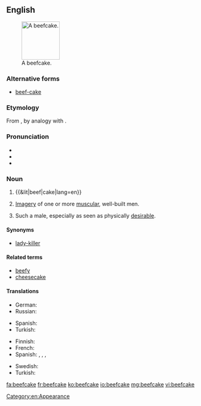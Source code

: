 ==English==
{{was wotd|2011|October|10}}
{{wikipedia}}
[[File:Carlsons.jpg|thumb|100px|A beefcake.]]

===Alternative forms===
* [[beef-cake]]

===Etymology===
From {{compound|beef|cake|lang=en}}, by analogy with {{term|cheesecake||an image of a sexy young woman|lang=en}}.

===Pronunciation===
* {{IPA|/ˈbiːfˌkeɪk/|lang=en}}
* {{audio|En-us-ncalif-beefcake2.ogg|Audio (US)|lang=en}}
* {{audio|En-us-ncalif-beefcake1.ogg|Audio (Northern California, US)}}

===Noun===
{{en-noun}}

# {{&lit|beef|cake|lang=en}}
# {{context|informal|uncountable|lang=en}} [[imagery|Imagery]] of one or more [[muscular]], well-built men.
# {{context|informal|countable|lang=en}} Such a male, especially as seen as physically [[desirable]].

====Synonyms====
* {{sense|attractive man}} [[lady-killer]]

====Related terms====
* [[beefy]]
* [[cheesecake]]

====Translations====
{{trans-top|imagery of muscular men}}
* German: {{t|de|Muskelprotz|m}} {{qualifier|pejorative}} {{gloss|muscle-man}}
* Russian: {{t|ru|бифкейк|m|tr=|sc=Cyrl}}
{{trans-mid}}
* Spanish: {{t-needed|es}}
* Turkish: {{t|tr|kas yumağı}} {{gloss|muscle-skein}}
{{trans-bottom}}

{{trans-top|muscular, desirable man}}
* Finnish: {{t+|fi|lihaskimppu}}
* French: {{t+|fr|bellâtre|m}}
* Spanish: {{t|es|galán|m}}, {{qualifier|Argentina|Bolivia|Chile|Colombia}} {{t+|es|churro|m}}, {{qualifier|Latin America}} {{t|es|mijito rico|m}}, {{t|es|guapetón|m}}
{{trans-mid}}
* Swedish: {{t|sv|muskelknutte|c}}
* Turkish: {{t|tr|biftekkek}}
{{trans-bottom}}

[[Category:en:Appearance]]

[[fa:beefcake]]
[[fr:beefcake]]
[[ko:beefcake]]
[[io:beefcake]]
[[mg:beefcake]]
[[vi:beefcake]]